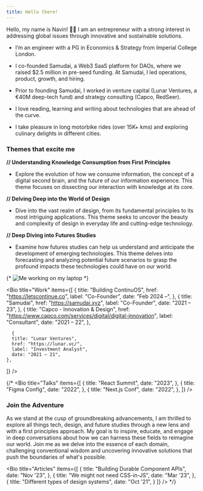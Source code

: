 ```yaml
---
title: Hello there!
---
```


Hello, my name is Navin! 👋🏻 I am an entrepreneur with a strong interest in addressing global issues through innovative and sustainable solutions.

- I’m an engineer with a PG in Economics & Strategy from Imperial College London.

- I co-founded Samudai, a Web3 SaaS platform for DAOs, where we raised $2.5 million in pre-seed funding. At Samudai, I led operations, product, growth, and hiring.

- Prior to founding Samudai, I worked in venture capital (Lunar Ventures, a €40M deep-tech fund) and strategy consulting (Capco, RedSeer).

- I love reading, learning and writing about technologies that are ahead of the curve.

- I take pleasure in long motorbike rides (over 15K+ kms) and exploring culinary delights in different cities. 

### Themes that excite me

**// Understanding Knowledge Consumption from First Principles**
   - Explore the evolution of how we consume information, the concept of a digital second brain, and the future of our information experience. This theme focuses on dissecting our interaction with knowledge at its core.

**// Delving Deep into the World of Design**
   - Dive into the vast realm of design, from its fundamental principles to its most intriguing applications. This theme seeks to uncover the beauty and complexity of design in everyday life and cutting-edge technology.

**// Deep Diving into Futures Studies**
   - Examine how futures studies can help us understand and anticipate the development of emerging technologies. This theme delves into forecasting and analyzing potential future scenarios to grasp the profound impacts these technologies could have on our world.

{\* ![Me working on my laptop](/img/photo.webp) *\}


<Bio
  title="Work"
  items={[
    {
      title: "Building ContinuOS",
      href: "https://letscontinue.co",
      label: "Co-Founder",
      date: "Feb 2024 –",
    },
    {
      title: "Samudai",
      href: "https://samudai.xyz",
      label: "Co-Founder",
      date: "2021 – 23",
    },
    {
      title: "Capco - Innovation & Design",
      href: "https://www.capco.com/services/digital/digital-innovation",
      label: "Consultant",
      date: "2021 – 22",
    },

      {
      title: "Lunar Ventures",
      href: "https://lunar.vc/",
      label: "Investment Analyst",
      date: "2021 – 21",
    },
  ]}
/>

{/*
<Bio
  title="Talks"
  items={[
    {
      title: "React Summit",
      date: "2023",
    },
    {
      title: "Figma Config",
      date: "2022",
    },
    {
      title: "Next.js Conf",
      date: "2022",
    },
  ]}
/>


### Join the Adventure

As we stand at the cusp of groundbreaking advancements, I am thrilled to explore all things tech, design, and future studies through a new lens and with a first principles approach. My goal is to inspire, educate, and engage in deep conversations about how we can harness these fields to reimagine our world. Join me as we delve into the essence of each domain, challenging conventional wisdom and uncovering innovative solutions that push the boundaries of what's possible.


<Bio
  title="Articles"
  items={[
    {
      title: "Building Durable Component APIs",
      date: "Nov '23",
    },
    {
      title: "We might not need CSS-in-JS",
      date: "Mar '23",
    },
    {
      title: "Different types of design systems",
      date: "Oct '21",
    }
  ]}
/>
*/}
